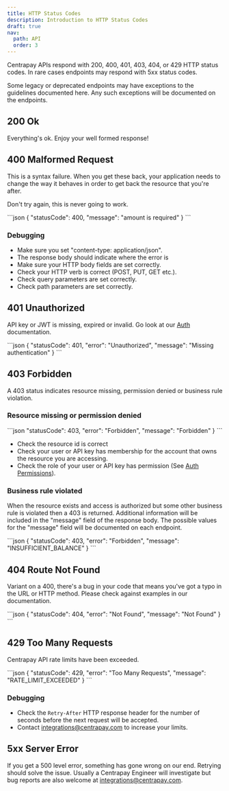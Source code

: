 ```yaml
---
title: HTTP Status Codes
description: Introduction to HTTP Status Codes
draft: true
nav:
  path: API
  order: 3
---
```


Centrapay APIs respond with 200, 400, 401, 403, 404, or 429 HTTP status codes.
In rare cases endpoints may respond with 5xx status codes.

Some legacy or deprecated endpoints may have exceptions to the guidelines
documented here. Any such exceptions will be documented on the endpoints.

## 200 Ok

Everything's ok. Enjoy your well formed response!

## 400 Malformed Request

This is a syntax failure. When you get these back, your application needs to change the way it
behaves in order to get back the resource that you're after.

Don't try again, this is never going to work.

<CodePanel title="Response">
  ```json
  {
    "statusCode": 400,
    "message": "amount is required"
  }
  ```
</CodePanel>

### Debugging
* Make sure you set "content-type: application/json".
* The response body should indicate where the error is
* Make sure your HTTP body fields are set correctly.
* Check your HTTP verb is correct (POST, PUT, GET etc.).
* Check query parameters are set correctly.
* Check path parameters are set correctly.

## 401 Unauthorized

API key or JWT is missing, expired or invalid. Go look at our [Auth](/api/auth/) documentation.

<CodePanel title="Response">
  ```json
  {
    "statusCode": 401,
    "error": "Unauthorized",
    "message": "Missing authentication"
  }
  ```
</CodePanel>

## 403 Forbidden

A 403 status indicates resource missing, permission denied or
business rule violation.

### Resource missing or permission denied

<CodePanel title="Response">
  ```json
    "statusCode": 403,
    "error": "Forbidden",
    "message": "Forbidden"
  }
  ```
</CodePanel>

* Check the resource id is correct
* Check your user or API key has membership for the account that owns the resource you are accessing.
* Check the role of your user or API key has permission (See [Auth Permissions](https://docs.centrapay.com/api/auth#permissions)).

### Business rule violated

When the resource exists and access is authorized but some other business rule
is violated then a 403 is returned. Additional information will be included in
the "message" field of the response body. The possible values for the "message"
field will be documented on each endpoint.

<CodePanel title="Response">
  ```json
  {
    "statusCode": 403,
    "error": "Forbidden",
    "message": "INSUFFICIENT_BALANCE"
  }
  ```
</CodePanel>

## 404 Route Not Found

Variant on a 400, there's a bug in your code that means you've got a typo in
the URL or HTTP method. Please check against examples in our documentation.

<CodePanel title="Response">
```json
{
  "statusCode": 404,
  "error": "Not Found",
  "message": "Not Found"
}
```
</CodePanel>

## 429 Too Many Requests

Centrapay API rate limits have been exceeded.

<CodePanel title="Response">
```json
{
  "statusCode": 429,
  "error": "Too Many Requests",
  "message": "RATE_LIMIT_EXCEEDED"
}
```
</CodePanel>

### Debugging
* Check the `Retry-After` HTTP response header for the number of seconds
  before the next request will be accepted.
* Contact integrations@centrapay.com to increase your limits.

## 5xx Server Error

If you get a 500 level error, something has gone wrong on our end. Retrying
should solve the issue. Usually a Centrapay Engineer will investigate but
bug reports are also welcome at integrations@centrapay.com.

